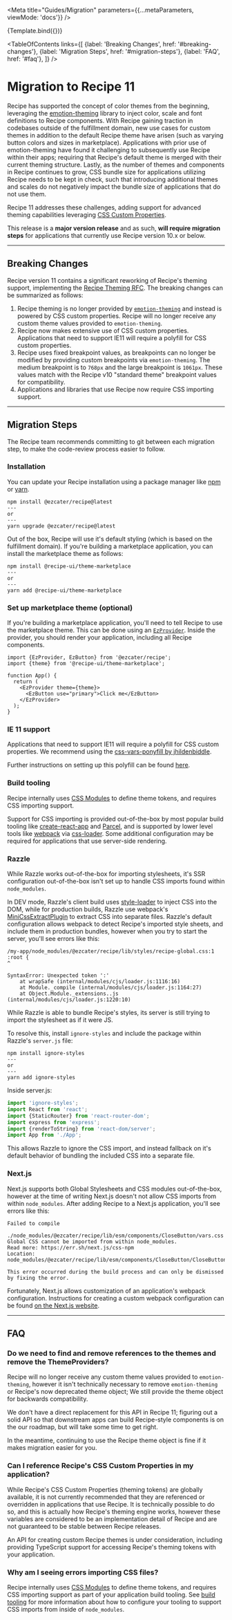 
<Meta title="Guides/Migration" parameters={{...metaParameters, viewMode: 'docs'}} />


<Story name="v11">{Template.bind({})}</Story>

<TableOfContents
  links={[
    {label: 'Breaking Changes', href: '#breaking-changes'},
    {label: 'Migration Steps', href: '#migration-steps'},
    {label: 'FAQ', href: '#faq'},
  ]}
/>

# Migration to Recipe 11

Recipe has supported the concept of color themes from the beginning, leveraging the [emotion-theming](https://emotion.sh/docs/theming) library to inject color, scale and font definitions to Recipe components. With Recipe gaining traction in codebases outside of the fulfillment domain, new use cases for custom themes in addition to the default Recipe theme have arisen (such as varying button colors and sizes in marketplace). Applications with prior use of emotion-theming have found it challenging to subsequently use Recipe within their apps; requiring that Recipe's default theme is merged with their current theming structure. Lastly, as the number of themes and components in Recipe continues to grow, CSS bundle size for applications utilizing Recipe needs to be kept in check, such that introducing additional themes and scales do not negatively impact the bundle size of applications that do not use them.

Recipe 11 addresses these challenges, adding support for advanced theming capabilities leveraging [CSS Custom Properties](https://developer.mozilla.org/en-US/docs/Web/CSS/Using_CSS_custom_properties).

This release is a **major version release** and as such, **will require migration steps** for applications that currently use Recipe version 10.x or below.

---

## Breaking Changes <a id="breaking-changes" />

Recipe version 11 contains a significant reworking of Recipe's theming support, implementing the [Recipe Theming RFC](https://github.com/ezcater/recipe/issues/430). The breaking changes can be summarized as follows:

1.  Recipe theming is no longer provided by [`emotion-theming`](https://emotion.sh/docs/theming) and instead is powered by CSS custom properties. Recipe will no longer receive any custom theme values provided to `emotion-theming`.
2.  Recipe now makes extensive use of CSS custom properties. Applications that need to support IE11 will require a polyfill for CSS custom properties.
3.  Recipe uses fixed breakpoint values, as breakpoints can no longer be modified by providing custom breakpoints via `emotion-theming`. The medium breakpoint is to `768px` and the large breakpoint is `1061px`. These values match with the Recipe v10 "standard theme" breakpoint values for compatibility.
4.  Applications and libraries that use Recipe now require CSS importing support.

---

## Migration Steps <a id="migration-steps" />

The Recipe team recommends committing to git between each migration step, to make the code-review process easier to follow.

### Installation

You can update your Recipe installation using a package manager like [npm](https://docs.npmjs.com/cli/v6/commands/npm) or [yarn](https://classic.yarnpkg.com/lang/en/).

```term
npm install @ezcater/recipe@latest
---
or
---
yarn upgrade @ezcater/recipe@latest
```

Out of the box, Recipe will use it's default styling (which is based on the fulfillment domain). If you're building a marketplace application, you can install the marketplace theme as follows:

```term
npm install @recipe-ui/theme-marketplace
---
or
---
yarn add @recipe-ui/theme-marketplace
```

### Set up marketplace theme (optional)

If you're building a marketplace application, you'll need to tell Recipe to use the marketplace theme. This can be done using an [`EzProvider`](/components/ez-provider). Inside the provider, you should render your application, including all Recipe components.

```tsx
import {EzProvider, EzButton} from '@ezcater/recipe';
import {theme} from '@recipe-ui/theme-marketplace';

function App() {
  return (
    <EzProvider theme={theme}>
      <EzButton use="primary">Click me</EzButton>
    </EzProvider>
  );
}
```

### IE 11 support

Applications that need to support IE11 will require a polyfill for CSS custom properties. We recommend using the [css-vars-ponyfill by jhildenbiddle](https://github.com/jhildenbiddle/css-vars-ponyfill).

Further instructions on setting up this polyfill can be found [here](/support/migrating-to-recipe-8#ie-11-support).

### Build tooling

Recipe internally uses [CSS Modules](https://github.com/css-modules/css-modules) to define theme tokens, and requires CSS importing support.

Support for CSS importing is provided out-of-the-box by most popular build tooling like [create-react-app](https://create-react-app.dev/) and [Parcel](https://parceljs.org/), and is supported by lower level tools like [webpack](https://webpack.js.org/) via [css-loader](https://webpack.js.org/loaders/css-loader/). Some additional configuration may be required for applications that use server-side rendering.

### Razzle

While Razzle works out-of-the-box for importing stylesheets, it's SSR configuration out-of-the-box isn't set up to handle CSS imports found within `node_modules`.

In DEV mode, Razzle's client build uses [style-loader](https://webpack.js.org/loaders/style-loader/) to inject CSS into the DOM, while for production builds, Razzle use webpack's [MiniCssExtractPlugin](https://webpack.js.org/plugins/mini-css-extract-plugin/) to extract CSS into separate files. Razzle's default configuration allows webpack to detect Recipe's imported style sheets, and include them in production bundles, however when you try to start the server, you'll see errors like this:

```term
/my-app/node_modules/@ezcater/recipe/lib/styles/recipe-global.css:1
:root {
^

SyntaxError: Unexpected token ':'
    at wrapSafe (internal/modules/cjs/loader.js:1116:16)
    at Module._compile (internal/modules/cjs/loader.js:1164:27)
    at Object.Module._extensions..js (internal/modules/cjs/loader.js:1220:10)
```

While Razzle is able to bundle Recipe's styles, its server is still trying to import the stylesheet as if it were JS.

To resolve this, install `ignore-styles` and include the package within Razzle's `server.js` file:

```shell
npm install ignore-styles
---
or
---
yarn add ignore-styles
```

Inside server.js:

```js
import 'ignore-styles';
import React from 'react';
import {StaticRouter} from 'react-router-dom';
import express from 'express';
import {renderToString} from 'react-dom/server';
import App from './App';
```

This allows Razzle to ignore the CSS import, and instead fallback on it's default behavior of bundling the included CSS into a separate file.

### Next.js

Next.js supports both Global Stylesheets and CSS modules out-of-the-box, however at the time of writing Next.js doesn't not allow CSS imports from within `node_modules`. After adding Recipe to a Next.js application, you'll see errors like this:

```term
Failed to compile

./node_modules/@ezcater/recipe/lib/esm/components/CloseButton/vars.css
Global CSS cannot be imported from within node_modules.
Read more: https://err.sh/next.js/css-npm
Location: node_modules/@ezcater/recipe/lib/esm/components/CloseButton/CloseButton.styles.js

This error occurred during the build process and can only be dismissed by fixing the error.
```

Fortunately, Next.js allows customization of an application's webpack configuration. Instructions for creating a custom webpack configuration can be found [on the Next.js website](https://nextjs.org/docs/api-reference/next.config.js/custom-webpack-config).

---

## FAQ <a id="faq" />

### Do we need to find and remove references to the themes and remove the ThemeProviders?

Recipe will no longer receive any custom theme values provided to `emotion-theming`, however it isn't technically necessary to remove `emotion-theming` or Recipe's now deprecated theme object; We still provide the theme object for backwards compatibility.

We don't have a direct replacement for this API in Recipe 11; figuring out a solid API so that downstream apps can build Recipe-style components is on the our roadmap, but will take some time to get right.

In the meantime, continuing to use the Recipe theme object is fine if it makes migration easier for you.

### Can I reference Recipe's CSS Custom Properties in my application?

While Recipe's CSS Custom Properties (theming tokens) are globally available, it is not currently recommended that they are referenced or overridden in applications that use Recipe. It is technically possible to do so, and this is actually how Recipe's theming engine works, however these variables are considered to be an implementation detail of Recipe and are not guaranteed to be stable between Recipe releases.

An API for creating custom Recipe themes is under consideration, including providing TypeScript support for accessing Recipe's theming tokens with your application.

### Why am I seeing errors importing CSS files?

Recipe internally uses [CSS Modules](https://github.com/css-modules/css-modules) to define theme tokens, and requires CSS importing support as part of your application build tooling. See [build tooling](#build-tooling) for more information about how to configure your tooling to support CSS imports from inside of `node_modules`.

